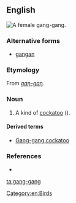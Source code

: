 ==English==
[[Image:Gang-gang_female_MJC01.jpg|thumb|right|A female gang-gang.]]
{{wikipedia|Gang-gang Cockatoo}}

===Alternative forms===
* [[gangan]]

===Etymology===
From {{etyl|wrh|en}} ''[[gaŋ-gaŋ]]''.

===Noun===
{{en-noun}}

# A kind of [[cockatoo]] ({{taxlink|Callocephalon fimbriatum|species}}).

====Derived terms====
* [[Gang-gang cockatoo]]

===References===
* {{reference-book |author=Dixon, R. M. W., Bruce Moore, W. S. Ramson, Mandy Thomas |year=2006 |title=Australian Aboriginal Words in English: Their Origin and Meaning |edition=2nd ed. |publisher=Oxford University Press |id=ISBN 0-19-554073-5 |pages=p. 85}}

[[Category:en:Birds]]
[[ta:gang-gang]]